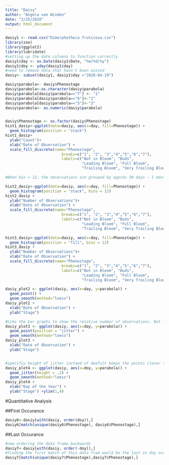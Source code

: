 ```yaml
---
title: "Daisy"
author: "Angela van Winden"
date: "2/25/2020"
output: html_document
---
```


```r
dasiy1 <- read.csv("Dimorphotheca fruticosa.csv")
library(zoo)
library(ggplot2)
library(lubridate)
#setting up the date columns to function correctly
dasiy1$day <- as.Date(dasiy1$Date, "%m/%d/%y")
dasiy1$doy <- yday(dasiy1$day)
#need to remove data that hasn't been asssed 
dasiy<- subset(dasiy1, dasiy1$day <"2020-04-19")
```

```r
dasiy$parabola<- dasiy$Phenostage
dasiy$parabola<-as.character(dasiy$parabola)
dasiy$parabola[dasiy$parabola=="7"] <- "1"
dasiy$parabola[dasiy$parabola=="6"]<-"2"
dasiy$parabola[dasiy$parabola=="5"]<-"3"
dasiy$parabola<- as.numeric(dasiy$parabola)


dasiy$Phenostage <- as.factor(dasiy$Phenostage)
hist1_dasiy<-ggplot(data=dasiy, aes(x=day, fill=Phenostage)) +
  geom_histogram(position = "stack")
hist1_dasiy+
  ylab("Count")+
  xlab("Date of Observation") +
  scale_fill_discrete(name="Phenostage",
                         breaks=c("1", "2", "3","4","5","6","7"),
                         labels=c("Not in Bloom", "Buds", 
                                  "Leading Bloom", "Full Bloom",
                                  "Trailing Bloom", "Very Trailing Bloom", "Seeds/Fruit/Not in Bloom"))

#When bin = 12, the observations are grouped by approx 30 days ~ 1 month of data

hist2_dasiy<-ggplot(data=dasiy, aes(x=day, fill=Phenostage)) +
  geom_histogram(position = "stack", bins = 12)
hist2_dasiy +
  ylab("Number of Observations")+
  xlab("Date of Observation") +
  scale_fill_discrete(name="Phenostage",
                         breaks=c("1", "2", "3","4","5","6","7"),
                         labels=c("Not in Bloom", "Buds", 
                                  "Leading Bloom", "Full Bloom",
                                  "Trailing Bloom", "Very Trailing Bloom", "Seeds/Fruit/Not in Bloom"))

hist3_dasiy<-ggplot(data=dasiy, aes(x=day, fill=Phenostage)) +
  geom_histogram(position = "fill", bins = 12)
hist3_dasiy +
  ylab("Number of Observations")+
  xlab("Date of Observation") +
  scale_fill_discrete(name="Phenostage",
                         breaks=c("1", "2", "3","4","5","6","7"),
                         labels=c("Not in Bloom", "Buds", 
                                  "Leading Bloom", "Full Bloom",
                                  "Trailing Bloom", "Very Trailing Bloom", "Seeds/Fruit/Not in Bloom"))

```

```r
dasiy_plot2 <- ggplot(dasiy, aes(x=day, y=parabola)) +
  geom_point() +
  geom_smooth(method="loess")
dasiy_plot2 +
  xlab("Date of Observation") +
  ylab("Stage")

#Like the bar graphs to show the relative number of observations. But like the graph as a visual representation. Tyring to combine the two. But does this jitter too much?
dasiy_plot3 <- ggplot(dasiy, aes(x=day, y=parabola)) +
  geom_point(position = "jitter") +
  geom_smooth(method="loess")
dasiy_plot3 +
  xlab("Date of Observation") +
  ylab("Stage")


#specifiy height of jitter instaed of deafult keeps the points closer together and emphazies the discretness more. a smaller height would get it even tighter but already losing some points to overlapping. I think I like this one the best :) 
dasiy_plot4 <- ggplot(dasiy, aes(x=doy, y=parabola)) +
  geom_jitter(height = .2) +
  geom_smooth(method="loess")
dasiy_plot4 +
  xlab("Day of the Year") +
  ylab("Stage") +ylim(1,4)

```

#Quantitative Analysis 

##First Occurance
```r
dasiy6<-dasiy[with(dasiy, order(doy)),]
dasiy6[match(unique(dasiy6$Phenostage), dasiy6$Phenostage),]
```
##Last Occurance 
```r
#now ordering the data frame backwards
dasiy7<-dasiy[with(dasiy, order(-doy)),]
#finding the first match of this data fram would be the last in doy occurance 
dasiy7[match(unique(dasiy7$Phenostage),dasiy7$Phenostage),]
```



